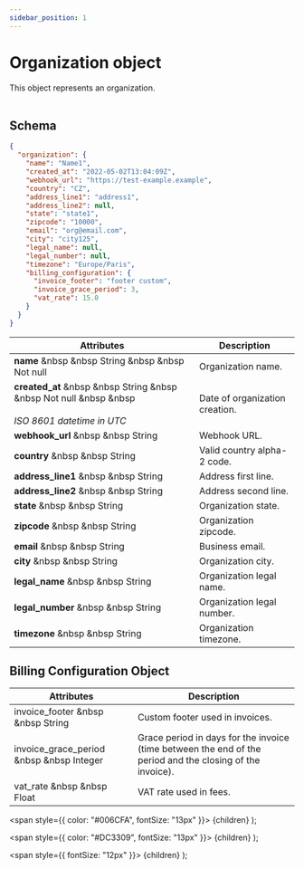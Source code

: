 ```yaml
---
sidebar_position: 1
---
```


# Organization object

This object represents an organization.<br></br>

## Schema

```json
{
  "organization": {
    "name": "Name1",
    "created_at": "2022-05-02T13:04:09Z",
    "webhook_url": "https://test-example.example",
    "country": "CZ",
    "address_line1": "address1",
    "address_line2": null,
    "state": "state1",
    "zipcode": "10000",
    "email": "org@email.com",
    "city": "city125",
    "legal_name": null,
    "legal_number": null,
    "timezone": "Europe/Paris",
    "billing_configuration": {
      "invoice_footer": "footer custom",
      "invoice_grace_period": 3,
      "vat_rate": 15.0
    }
  }
}
```

| Attributes | Description |
| -----------| ----------- |
| **name** &nbsp &nbsp <Type>String</Type> &nbsp &nbsp <NotNullable>Not null</NotNullable> | Organization name. |
| **created_at** &nbsp &nbsp <Type>String</Type> &nbsp &nbsp <NotNullable>Not null</NotNullable> &nbsp &nbsp <br></br><Comment>*ISO 8601 datetime in UTC*</Comment> | Date of organization creation. |
| **webhook_url** &nbsp &nbsp <Type>String</Type> | Webhook URL. |
| **country** &nbsp &nbsp <Type>String</Type> | Valid country alpha-2 code. |
| **address_line1** &nbsp &nbsp <Type>String</Type> | Address first line. |
| **address_line2** &nbsp &nbsp <Type>String</Type> | Address second line. |
| **state** &nbsp &nbsp <Type>String</Type> | Organization state. |
| **zipcode** &nbsp &nbsp <Type>String</Type> | Organization zipcode. |
| **email** &nbsp &nbsp <Type>String</Type> | Business email. |
| **city** &nbsp &nbsp <Type>String</Type> | Organization city. |
| **legal_name** &nbsp &nbsp <Type>String</Type> | Organization legal name. |
| **legal_number** &nbsp &nbsp <Type>String</Type> | Organization legal number. |
| **timezone** &nbsp &nbsp <Type>String</Type> | Organization timezone. |

## Billing Configuration Object

| Attributes | Description |
| -----------| ----------- |
| invoice_footer &nbsp &nbsp <Type>String</Type> | Custom footer used in invoices. |
| invoice_grace_period &nbsp &nbsp <Type>Integer</Type> | Grace period in days for the invoice (time between the end of the period and the closing of the invoice). |
| vat_rate &nbsp &nbsp <Type>Float</Type> | VAT rate used in fees. |

  <span
    style={{
      color: "#006CFA",
      fontSize: "13px"
    }}>
    {children}
  </span>
);

  <span
    style={{
      color: "#DC3309",
      fontSize: "13px"
    }}>
    {children}
  </span>
);

  <span
    style={{
      fontSize: "12px"
    }}>
    {children}
  </span>
);
